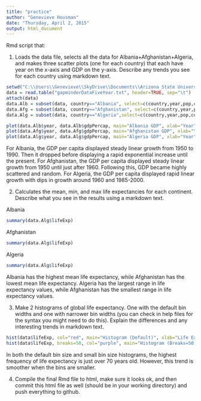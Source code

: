 ```yaml
---
title: "practice"
author: "Genevieve Housman"
date: "Thursday, April 2, 2015"
output: html_document
---
```


Rmd script that:

(1) Loads the data file, selects all the data for Albania+Afghanistan+Algeria, and makes three scatter plots (one for each country) that each have year on the x-axis and GDP on the y-axis. Describe any trends you see for each country using markdown text.

```r
setwd("C:\\Users\\Genevieve\\SkyDrive\\Documents\\Arizona State University\\Conferences\\2014 Software Carpentry\\test\\practice\\data")
data = read.table("gapminderDataFiveYear.txt", header=TRUE, sep="\t")
attach(data)
data.Alb = subset(data, country=="Albania", select=c(country,year,pop,continent,lifeExp,gdpPercap))
data.Afg = subset(data, country=="Afghanistan", select=c(country,year,pop,continent,lifeExp,gdpPercap))
data.Alg = subset(data, country=="Algeria",select=c(country,year,pop,continent,lifeExp,gdpPercap))
```

```r
plot(data.Alb$year, data.Alb$gdpPercap, main="Albania GDP", xlab="Year", ylab="GDP Per Capita")
plot(data.Afg$year, data.Afg$gdpPercap, main="Afghanistan GDP", xlab="Year", ylab="GDP Per Capita")
plot(data.Alg$year, data.Alg$gdpPercap, main="Algeria GDP", xlab="Year", ylab="GDP Per Capita")
```

For Albania, the GDP per capita displayed steady linear growth from 1950 to 1990. Then it dropped before displaying a rapid exponential increase until the present. For Afghanistan, the GDP per capita displayed steady linear growth from 1950 until just after 1960. Following this, GDP became highly scattered and random. For Algeria, the GDP per capita displayed rapid linear growth with dips in growth around 1960 and 1985-2000.


(2) Calculates the mean, min, and max life expectancies for each continent. Describe what you see in the results using a markdown text.

Albania
```r
summary(data.Alg$lifeExp)
```

Afghanistan
```r
summary(data.Alg$lifeExp)
```

Algeria
```r
summary(data.Alg$lifeExp)
```

Albania has the highest mean life expectancy, while Afghanistan has the lowest mean life expectancy. Algeria has the largest range in life expectancy values, while Afghanistan has the smallest range in life expectancy values.


(3) Make 2 histograms of global life expectancy. One with the default bin widths and one with narrower bin widths (you can check in help files for the syntax you might need to do this). Explain the differences and any interesting trends in markdown text.

```r
hist(data$lifeExp, col="red", main="Histogram (Default)", xlab="Life Expectancy")
hist(data$lifeExp, breaks=50, col="purple", main="Histogram (Breaks=50)", xlab="Life Expectancy")
```

In both the default bin size and small bin size histograms, the highest frequency of life expectancy is just over 70 years old. However, this trend is smoother when the bins are smaller.


(4) Compile the final Rmd file to html, make sure it looks ok, and then commit this html file as well (should be in your working directory) and push everything to github.

